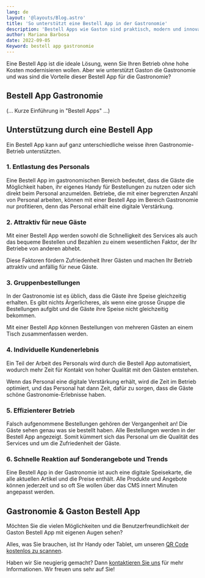 ```yaml
---
lang: de
layout: '@layouts/Blog.astro'
title: 'So unterstützt eine Bestell App in der Gastronomie'
description: 'Bestell Apps wie Gaston sind praktisch, modern und innovativ für die Gastronomie. Ob zur Lieferung, zur Abholung oder direkt vor Ort am Tisch.'
author: Mariana Barbosa
date: 2022-09-05
Keyword: bestell app gastronomie
---
```


Eine Bestell App ist die ideale Lösung, wenn Sie Ihren Betrieb ohne hohe Kosten modernisieren wollen. Aber wie unterstützt Gaston die Gastronomie und was sind die Vorteile dieser Bestell App für die Gastronomie?

## Bestell App Gastronomie

(... Kurze Einführung in "Bestell Apps" ...)

## Unterstützung durch eine Bestell App

Ein Bestell App kann auf ganz unterschiedliche weisse ihren Gastronomie-Betrieb unterstützten.

### 1. Entlastung des Personals

Eine Bestell App im gastronomischen Bereich bedeutet, dass die Gäste die Möglichkeit haben, ihr eigenes Handy für Bestellungen zu nutzen oder sich direkt beim Personal anzumelden. Betriebe, die mit einer begrenzten Anzahl von Personal arbeiten, können mit einer Bestell App im Bereich Gastronomie nur profitieren, denn das Personal erhält eine digitale Verstärkung.

### 2. Attraktiv für neue Gäste

Mit einer Bestell App werden sowohl die Schnelligkeit des Services als auch das bequeme Bestellen und Bezahlen zu einem wesentlichen Faktor, der Ihr Betriebe von anderen abhebt.

Diese Faktoren fördern Zufriedenheit Ihrer Gästen und machen Ihr Betrieb attraktiv und anfällig für neue Gäste.

### 3. Gruppenbestellungen

In der Gastronomie ist es üblich, dass die Gäste ihre Speise gleichzeitig erhalten. Es gibt nichts Ärgerlicheres, als wenn eine grosse Gruppe die Bestellungen aufgibt und die Gäste ihre Speise nicht gleichzeitig bekommen.

Mit einer Bestell App können Bestellungen von mehreren Gästen an einem Tisch zusammenfassen werden.

### 4. Individuelle Kundenerlebnis

Ein Teil der Arbeit des Personals wird durch die Bestell App automatisiert, wodurch mehr Zeit für Kontakt von hoher Qualität mit den Gästen entstehen.

Wenn das Personal eine digitale Verstärkung erhält, wird die Zeit im Betrieb optimiert, und das Personal hat dann Zeit, dafür zu sorgen, dass die Gäste schöne Gastronomie-Erlebnisse haben.

### 5. Effizienterer Betrieb

Falsch aufgenommene Bestellungen gehören der Vergangenheit an! Die Gäste sehen genau was sie bestellt haben. Alle Bestellungen werden in der Bestell App angezeigt. Somit kümmert sich das Personal um die Qualität des Services und um die Zufriedenheit der Gäste.

### 6. Schnelle Reaktion auf Sonderangebote und Trends

Eine Bestell App in der Gastronomie ist auch eine digitale Speisekarte, die alle aktuellen Artikel und die Preise enthält. Alle Produkte und Angebote können jederzeit und so oft Sie wollen über das CMS innert Minuten angepasst werden.

## Gastronomie & Gaston Bestell App

Möchten Sie die vielen Möglichkeiten und die Benutzerfreundlichkeit der Gaston Bestell App mit eigenen Augen sehen?

Alles, was Sie brauchen, ist Ihr Handy oder Tablet, um unseren [QR Code kostenlos zu scannen](/de/demo).

Haben wir Sie neugierig gemacht? Dann [kontaktieren Sie uns](/de/kontakt) für mehr Informationen. Wir freuen uns sehr auf Sie!
